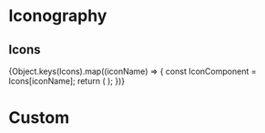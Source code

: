 


<Meta title="Components/Iconography" />

# Iconography

## Icons

<IconGallery>
  {Object.keys(Icons).map((iconName) => {
    const IconComponent = Icons[iconName];
    return (
      <IconItem key={iconName} name={iconName}>
        <IconComponent className="size-5" />
      </IconItem>
    );
  })}
</IconGallery>

# Custom

<IconGallery>
  <IconItem name="Google Icon">
    <CustomIcons.GoogleLogoIcon />
  </IconItem>
  <IconItem name="Loading Icon">
    <CustomIcons.LoadingIcon />
  </IconItem>
  <IconItem name="Auth0 Icon">
    <CustomIcons.Auth0LogoIcon />
  </IconItem>
  <IconItem name="X Logo">
    <CustomIcons.XLogoIcon />
  </IconItem>
</IconGallery>
